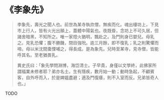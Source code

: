 # 《李象先》

> 李象先，壽光之聞人也。前世為某寺執炊僧，無疾而化。魂出棲坊上，下見市上行人，皆有火光出顛上，蓋體中陽氣也。夜既昏，念坊上不可久居，但諸舍暗黑，不知所之。唯一家燈火猶明，飄赴之。及門則身已嬰兒。母乳之。見乳恐懼；腹不勝饑，閉目強吮。逾三月餘，即不復乳；乳之則驚懼而啼。母以米沈間棗慄哺之，得長成。是為象先。兒時至某寺，見寺僧，皆能呼其名。至老猶畏乳。
>
> 異史氏曰：「象先學問淵博，海岱清士。子早貴，身僅以文學終，此佛家所謂福業未修者耶？弟亦名士。生有隱疾，數月始一動；動時急起，不顧賓客，自外呼而入，於是婢媼盡避；適及門復痿，則不入室而反。兄弟皆奇人也。」

TODO
